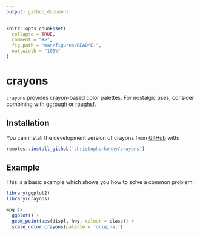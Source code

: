 ```yaml
---
output: github_document
---
```


<!-- README.md is generated from README.Rmd. Please edit that file -->

```r
knitr::opts_chunk$set(
  collapse = TRUE,
  comment = "#>",
  fig.path = "man/figures/README-",
  out.width = "100%"
)
```

# crayons

<!-- badges: start -->
<!-- badges: end -->

`crayons` provides crayon-based color palettes. For nostalgic uses, consider combining with [ggrough](https://github.com/xvrdm/ggrough) or [roughsf](https://github.com/schochastics/roughsf).

## Installation

You can install the development version of crayons from [GitHub](https://github.com/) with:

``` r
remotes::install_github('christopherkenny/crayons')
```

## Example

This is a basic example which shows you how to solve a common problem:

```r
library(ggplot2)
library(crayons)

mpg |>
  ggplot() + 
  geom_point(aes(displ, hwy, colour = class)) + 
  scale_color_crayons(palette = 'original')
```

